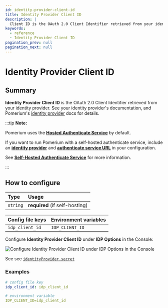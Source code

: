 ```yaml
---
id: identity-provider-client-id
title: Identity Provider Client ID
description: |
  Client ID is the OAuth 2.0 Client Identifier retrieved from your identity provider.
keywords:
  - reference
  - Identity Provider Client ID
pagination_prev: null
pagination_next: null
---
```



# Identity Provider Client ID

## Summary

**Identity Provider Client ID** is the OAuth 2.0 Client Identifier retrieved from your identity provider. See your identity provider's documentation, and Pomerium's [identity provider](/docs/identity-providers/) docs for details.

:::tip **Note:**

Pomerium uses the [**Hosted Authenticate Service**](/docs/capabilities/hosted-authenticate-service) by default.

If you want to run Pomerium with a self-hosted authenticate service, include an [**identity provider**](/docs/identity-providers) and [**authenticate service URL**](/docs/reference/authenticate-service-url) in your configuration.

See [**Self-Hosted Authenticate Service**](/docs/capabilities/self-hosted-authenticate-service) for more information.

:::

## How to configure

| **Type** | **Usage**                      |
| :------- | :----------------------------- |
| `string` | **required** (if self-hosting) |

<Tabs>
<TabItem value="Core" label="Core">

| **Config file keys** | **Environment variables** |
| :------------------- | :------------------------ |
| `idp_client_id`      | `IDP_CLIENT_ID`           |

</TabItem>
<TabItem value="Enterprise" label="Enterprise">

Configure **Identity Provider Client ID** under **IDP Options** in the Console:

![Configure Identity Provider Client ID under IDP Options in the Console](./img/idp_options/idp-options-console.png)

</TabItem>
<TabItem value="Kubernetes" label="Kubernetes">

See see [`identityProvider.secret`](/docs/deploying/k8s/reference#identityprovider)

</TabItem>
</Tabs>

### Examples

```yaml
# config file key
idp_client_id: idp_client_id

# environment variable
IDP_CLIENT_ID=idp_client_id
```
